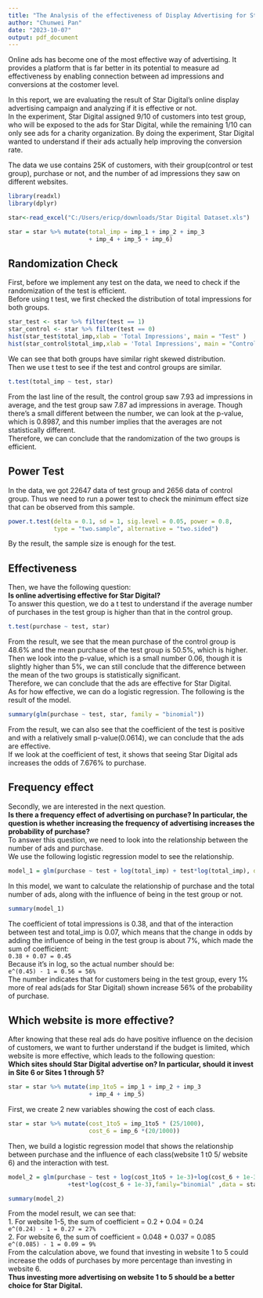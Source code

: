 ---
title: "The Analysis of the effectiveness of Display Advertising for Star Digital"
author: "Chunwei Pan"
date: "2023-10-07"
output: pdf_document
---
Online ads has become one of the most effective way of advertising. It provides a platform that is far better in its potential to measure ad effectiveness by enabling connection between ad impressions and conversions at the costomer level.  

In this report, we are evaluating the result of Star Digital's online display advertising campaign and analyzing if it is effective or not.  
In the experiment, Star Digital assigned 9/10 of customers into test group, who will be exposed to the ads for Star Digital, while the remaining 1/10 can only see ads for a charity organization. By doing the experiment, Star Digital wanted to understand if their ads actually help improving the conversion rate.  

The data we use contains 25K of customers, with their group(control or test group), purchase or not, and the number of ad impressions they saw on different websites.  

```{r, echo=FALSE, message=FALSE}
library(readxl)
library(dplyr)
```

```{r, echo=FALSE}
star<-read_excel("C:/Users/ericp/downloads/Star Digital Dataset.xls")
```

```{r, echo=FALSE}
star = star %>% mutate(total_imp = imp_1 + imp_2 + imp_3
                       + imp_4 + imp_5 + imp_6)
```
## Randomization Check
First, before we implement any test on the data, we need to check if the randomization of the test is efficient.  
Before using t test, we first checked the distribution of total impressions for both groups.  
```{r}
star_test <- star %>% filter(test == 1)
star_control <- star %>% filter(test == 0)
hist(star_test$total_imp,xlab = 'Total Impressions', main = "Test" )
hist(star_control$total_imp,xlab = 'Total Impressions', main = "Control")
```
We can see that both groups have similar right skewed distribution.  
Then we use t test to see if the test and control groups are similar.
```{r}
t.test(total_imp ~ test, star)
```
From the last line of the result, the control group saw 7.93 ad impressions in average, and the test group saw 7.87 ad impressions in average. Though there's a small different between the number, we can look at the p-value, which is 0.8987, and this number implies that the averages are not statistically different.  
Therefore, we can conclude that the randomization of the two groups is efficient.

## Power Test
In the data, we got 22647 data of test group and 2656 data of control group. Thus we need to run a power test to check the minimum effect size that can be observed from this sample.
```{r}
power.t.test(delta = 0.1, sd = 1, sig.level = 0.05, power = 0.8,
             type = "two.sample", alternative = "two.sided")
```
By the result, the sample size is enough for the test.  
  
## Effectiveness
Then, we have the following question:  
**Is online advertising effective for Star Digital?**  
To answer this question, we do a t test to understand if the average number of purchases in the test group is higher than that in the control group.

```{r}
t.test(purchase ~ test, star)
```
From the result, we see that the mean purchase of the control group is 48.6% and the mean purchase of the test group is 50.5%, which is higher. Then we look into the p-value, which is a small number 0.06, though it is slightly higher than 5%, we can still conclude that the difference between the mean of the two groups is statistically significant.  
Therefore, we can conclude that the ads are effective for Star Digital.  
As for how effective, we can do a logistic regression. The following is the result of the model.  
```{r}
summary(glm(purchase ~ test, star, family = "binomial"))
```
From the result, we can also see that the coefficient of the test is positive and with a relatively small p-value(0.0614), we can conclude that the ads are effective.  
If we look at the coefficient of test, it shows that seeing Star Digital ads increases the odds of 7.676% to purchase. 
  
## Frequency effect
Secondly, we are interested in the next question.  
**Is there a frequency effect of advertising on purchase? In particular, the question is whether increasing the frequency of advertising increases the probability of purchase?**  
To answer this question, we need to look into the relationship between the number of ads and purchase.  
We use the following logistic regression model to see the relationship.  
```{r}
model_1 = glm(purchase ~ test + log(total_imp) + test*log(total_imp), data=star ,family="binomial")
```
In this model, we want to calculate the relationship of purchase and the total number of ads, along with the influence of being in the test group or not.  

```{r}
summary(model_1)
```
The coefficient of total impressions is 0.38, and that of the interaction between test and total_imp is 0.07, which means that the change in odds by adding the influence of being in the test group is about 7%, which made the sum of coefficient:  
`0.38 + 0.07 = 0.45`  
Because it's in log, so the actual number should be:  
`e^(0.45) - 1 = 0.56 = 56%`  
The number indicates that for customers being in the test group, every 1% more of real ads(ads for Star Digital) shown increase 56% of the probability of purchase.  

## Which website is more effective?  
After knowing that these real ads do have positive influence on the decision of customers, we want to further understand if the budget is limited, which website is more effective, which leads to the following question:  
**Which sites should Star Digital advertise on? In particular, should it invest in Site 6 or Sites 1 through 5?**  

```{r, echo = FALSE, message=FALSE}
star = star %>% mutate(imp_1to5 = imp_1 + imp_2 + imp_3
                       + imp_4 + imp_5)
```
First, we create 2 new variables showing the cost of each class.  
```{r, message=FALSE}
star = star %>% mutate(cost_1to5 = imp_1to5 * (25/1000),
                       cost_6 = imp_6 *(20/1000))
```
Then, we build a logistic regression model that shows the relationship between purchase and the influence of each class(website 1 t0 5/ website 6) and the interaction with test.  
```{r}
model_2 = glm(purchase ~ test + log(cost_1to5 + 1e-3)+log(cost_6 + 1e-3)+test*log(cost_1to5 + 1e-3)
                 +test*log(cost_6 + 1e-3),family="binomial" ,data = star)
```

```{r}
summary(model_2)
```
From the model result, we can see that:  
1. For website 1-5, the sum of coefficient = 0.2 + 0.04 = 0.24  
`e^(0.24) - 1 = 0.27 = 27%`  
2. For website 6, the sum of coefficient = 0.048 + 0.037 = 0.085  
`e^(0.085) - 1 = 0.09 = 9%`  
From the calculation above, we found that investing in website 1 to 5 could increase the odds of purchases by more percentage than investing in website 6.  
**Thus investing more advertising on website 1 to 5 should be a better choice for Star Digital.**  
